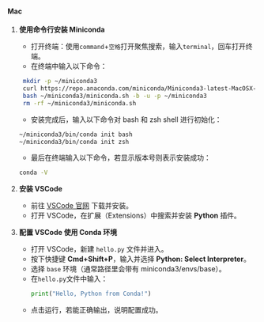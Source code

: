 #### Mac

1. **使用命令行安装 Miniconda**
   - 打开终端：使用`command`+`空格`打开聚焦搜索，输入`terminal`，回车打开终端。
   - 在终端中输入以下命令：
   ```bash
    mkdir -p ~/miniconda3
    curl https://repo.anaconda.com/miniconda/Miniconda3-latest-MacOSX-arm64.sh -o ~/miniconda3/miniconda.sh
    bash ~/miniconda3/miniconda.sh -b -u -p ~/miniconda3
    rm -rf ~/miniconda3/miniconda.sh
    ```
    - 安装完成后，输入以下命令对 bash 和 zsh shell 进行初始化：
    ```bash
    ~/miniconda3/bin/conda init bash
    ~/miniconda3/bin/conda init zsh
    ```
    - 最后在终端输入以下命令，若显示版本号则表示安装成功：
    ```bash
    conda -V
    ```

2. **安装 VSCode**
   - 前往 [VSCode 官网](https://code.visualstudio.com/) 下载并安装。
   - 打开 VSCode，在扩展（Extensions）中搜索并安装 **Python** 插件。

4. **配置 VSCode 使用 Conda 环境**
   - 打开 VSCode，新建 `hello.py` 文件并进入。
   - 按下快捷键 **Cmd+Shift+P**，输入并选择 **Python: Select Interpreter**。
   - 选择 `base` 环境（通常路径里会带有 miniconda3/envs/base）。
   - 在`hello.py`文件中输入：
     ```python
     print("Hello, Python from Conda!")
     ```
   - 点击运行，若能正确输出，说明配置成功。
